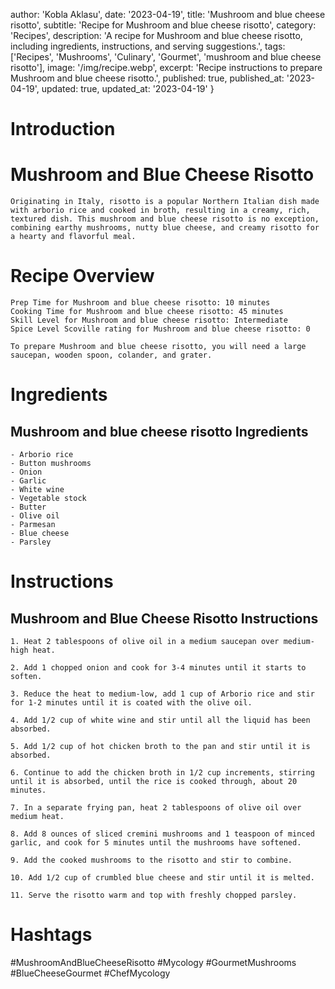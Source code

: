 
  author: 'Kobla Aklasu',
  date: '2023-04-19',
  title: 'Mushroom and blue cheese risotto',
  subtitle: 'Recipe for Mushroom and blue cheese risotto',
  category: 'Recipes',
  description: 'A recipe for Mushroom and blue cheese risotto, including ingredients, instructions, and serving suggestions.',
  tags: ['Recipes', 'Mushrooms', 'Culinary', 'Gourmet', 'mushroom and blue cheese risotto'],
  image: '/img/recipe.webp',
  excerpt: 'Recipe instructions to prepare Mushroom and blue cheese risotto.',
  published: true,
  published_at: '2023-04-19',
  updated: true,
  updated_at: '2023-04-19'
}


  # Introduction

# Mushroom and Blue Cheese Risotto
    
    Originating in Italy, risotto is a popular Northern Italian dish made with arborio rice and cooked in broth, resulting in a creamy, rich, textured dish. This mushroom and blue cheese risotto is no exception, combining earthy mushrooms, nutty blue cheese, and creamy risotto for a hearty and flavorful meal.

# Recipe Overview

    Prep Time for Mushroom and blue cheese risotto: 10 minutes
    Cooking Time for Mushroom and blue cheese risotto: 45 minutes
    Skill Level for Mushroom and blue cheese risotto: Intermediate
    Spice Level Scoville rating for Mushroom and blue cheese risotto: 0
    
    To prepare Mushroom and blue cheese risotto, you will need a large saucepan, wooden spoon, colander, and grater.

# Ingredients

## Mushroom and blue cheese risotto Ingredients
    
    - Arborio rice
    - Button mushrooms
    - Onion
    - Garlic
    - White wine
    - Vegetable stock
    - Butter
    - Olive oil
    - Parmesan
    - Blue cheese
    - Parsley

# Instructions

## Mushroom and Blue Cheese Risotto Instructions
    
    1. Heat 2 tablespoons of olive oil in a medium saucepan over medium-high heat.
    
    2. Add 1 chopped onion and cook for 3-4 minutes until it starts to soften.
    
    3. Reduce the heat to medium-low, add 1 cup of Arborio rice and stir for 1-2 minutes until it is coated with the olive oil.
    
    4. Add 1/2 cup of white wine and stir until all the liquid has been absorbed.
    
    5. Add 1/2 cup of hot chicken broth to the pan and stir until it is absorbed.
    
    6. Continue to add the chicken broth in 1/2 cup increments, stirring until it is absorbed, until the rice is cooked through, about 20 minutes.
    
    7. In a separate frying pan, heat 2 tablespoons of olive oil over medium heat.
    
    8. Add 8 ounces of sliced cremini mushrooms and 1 teaspoon of minced garlic, and cook for 5 minutes until the mushrooms have softened.
    
    9. Add the cooked mushrooms to the risotto and stir to combine.
    
    10. Add 1/2 cup of crumbled blue cheese and stir until it is melted.
    
    11. Serve the risotto warm and top with freshly chopped parsley.

# Hashtags

#MushroomAndBlueCheeseRisotto #Mycology #GourmetMushrooms #BlueCheeseGourmet #ChefMycology



